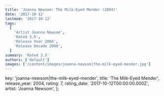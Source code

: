 ```yaml
---
title: 'Joanna Newsom: The Milk-Eyed Mender (2004)'
date: '2017-10-12'
lastmod: '2017-10-12'
tags:
  [
    'Artist Joanna Newsom',
    'Rated 3.5',
    'Release Year 2004',
    'Release Decade 2000',
  ]
summary: 'Rated 3.5'
authors: ['default']
images: ['/content/images/joanna-newsom|the-milk-eyed-mender.jpg']
---
```


  key: 'joanna-newsom|the-milk-eyed-mender',
  title: 'The Milk-Eyed Mender',
  release_year: 2004,
  rating: 7,
  rating_date: '2017-10-12T00:00:00.000Z',
  artist: 'Joanna Newsom',
};

<MusicRating data={data} />
